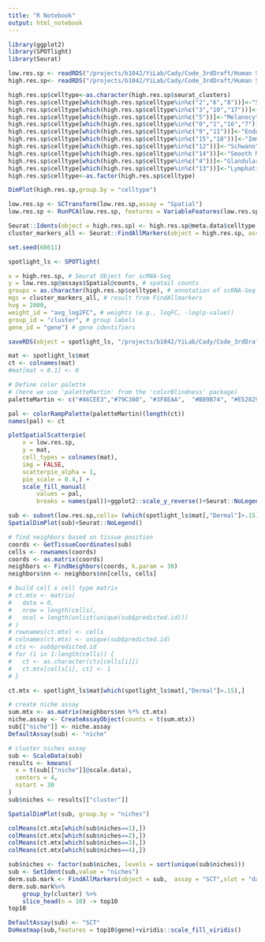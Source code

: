 ```yaml
---
title: "R Notebook"
output: html_notebook
---
```


```r
library(ggplot2)
library(SPOTlight)
library(Seurat)
```


```r
low.res.sp <- readRDS("/projects/b1042/YiLab/Cady/Code_3rdDraft/Human Skin/low.res.sp.sk.rds")
high.res.sp<- readRDS("/projects/b1042/YiLab/Cady/Code_3rdDraft/Human Skin/high.res.sp.sk.rds")
```

```r
high.res.sp$celltype<-as.character(high.res.sp$seurat_clusters)
high.res.sp$celltype[which(high.res.sp$celltype%in%c("2","6","8"))]<-"Suprabasal"
high.res.sp$celltype[which(high.res.sp$celltype%in%c("3","10","17"))]<-"Basal"
high.res.sp$celltype[which(high.res.sp$celltype%in%c("5"))]<-"Melanocyte"
high.res.sp$celltype[which(high.res.sp$celltype%in%c("0","1","16","7"))]<-"Dermal"
high.res.sp$celltype[which(high.res.sp$celltype%in%c("9","11"))]<-"Endothelial"
high.res.sp$celltype[which(high.res.sp$celltype%in%c("15","18"))]<-"Immune"
high.res.sp$celltype[which(high.res.sp$celltype%in%c("12"))]<-"Schwann"
high.res.sp$celltype[which(high.res.sp$celltype%in%c("14"))]<-"Smooth Muscle"
high.res.sp$celltype[which(high.res.sp$celltype%in%c("4"))]<-"Glandular Epithelium"
high.res.sp$celltype[which(high.res.sp$celltype%in%c("13"))]<-"Lymphatic Endothelial"
high.res.sp$celltype<-as.factor(high.res.sp$celltype)

DimPlot(high.res.sp,group.by = "celltype")
```

```r
low.res.sp <- SCTransform(low.res.sp,assay = "Spatial")
low.res.sp <- RunPCA(low.res.sp, features = VariableFeatures(low.res.sp))
```

```r
Seurat::Idents(object = high.res.sp) <- high.res.sp@meta.data$celltype
cluster_markers_all <- Seurat::FindAllMarkers(object = high.res.sp, assay = "SCT",slot = "data",verbose = TRUE, only.pos = TRUE)
```


```r
set.seed(60611)

spotlight_ls <- SPOTlight(

x = high.res.sp, # Seurat Object for scRNA-Seq
y = low.res.sp@assays$Spatial@counts, # spatail counts
groups = as.character(high.res.sp$celltype), # annotation of scRNA-Seq
mgs = cluster_markers_all, # result from FindAllmarkers
hvg = 2000,
weight_id = "avg_log2FC", # weights (e.g., logFC, -log(p-value))
group_id = "cluster", # group labels
gene_id = "gene") # gene identifiers

saveRDS(object = spotlight_ls, "/projects/b1042/YiLab/Cady/Code_3rdDraft/Human Skin/spotlight_ls.rds")
```

```r
mat <- spotlight_ls$mat
ct <- colnames(mat)
#mat[mat < 0.1] <- 0

# Define color palette
# (here we use 'paletteMartin' from the 'colorBlindness' package)
paletteMartin <- c("#A6CEE3","#79C360", "#3F8EAA",  "#B89B74", "#E52829", "#FDB762", "#ED8F47", "#9471B4" ,"#DDD399" ,"#B15928")

pal <- colorRampPalette(paletteMartin)(length(ct))
names(pal) <- ct

plotSpatialScatterpie(
    x = low.res.sp,
    y = mat,
    cell_types = colnames(mat),
    img = FALSE,
    scatterpie_alpha = 1,
    pie_scale = 0.4,) +
    scale_fill_manual(
        values = pal,
        breaks = names(pal))+ggplot2::scale_y_reverse()+Seurat::NoLegend()
```


```r
sub <- subset(low.res.sp,cells= (which(spotlight_ls$mat[,"Dermal"]>.15)))
SpatialDimPlot(sub)+Seurat::NoLegend()
```

```r

# find neighbors based on tissue position
coords <- GetTissueCoordinates(sub)
cells <- rownames(coords)
coords <- as.matrix(coords)
neighbors <- FindNeighbors(coords, k.param = 30)
neighbors$nn <- neighbors$nn[cells, cells]

# build cell x cell type matrix
# ct.mtx <- matrix(
#   data = 0,
#   nrow = length(cells),
#   ncol = length(unlist(unique(sub$predicted.id)))
# )
# rownames(ct.mtx) <- cells
# colnames(ct.mtx) <- unique(sub$predicted.id)
# cts <- sub$predicted.id
# for (i in 1:length(cells)) {
#   ct <- as.character(cts[cells[i]])
#   ct.mtx[cells[i], ct] <- 1
# }

ct.mtx <- spotlight_ls$mat[which(spotlight_ls$mat[,"Dermal"]>.15),]

# create niche assay
sum.mtx <- as.matrix(neighbors$nn %*% ct.mtx)
niche.assay <- CreateAssayObject(counts = t(sum.mtx))
sub[["niche"]] <- niche.assay
DefaultAssay(sub) <- "niche"

# cluster niches assay
sub <- ScaleData(sub)
results <- kmeans(
  x = t(sub[["niche"]]@scale.data),
  centers = 4,
  nstart = 30
)
sub$niches <- results[["cluster"]]

SpatialDimPlot(sub, group.by = "niches")

```
```r
colMeans(ct.mtx[which(sub$niches==1),])
colMeans(ct.mtx[which(sub$niches==2),])
colMeans(ct.mtx[which(sub$niches==3),])
colMeans(ct.mtx[which(sub$niches==4),])
```
```r
sub$niches <- factor(sub$niches, levels = sort(unique(sub$niches)))
sub <- SetIdent(sub,value = "niches")
derm.sub.mark <- FindAllMarkers(object = sub,  assay = "SCT",slot = "data",verbose = TRUE,  only.pos = TRUE)
derm.sub.mark%>%
    group_by(cluster) %>%
    slice_head(n = 10) -> top10
top10
```
```r
DefaultAssay(sub) <- "SCT"
DoHeatmap(sub,features = top10$gene)+viridis::scale_fill_viridis()
```




